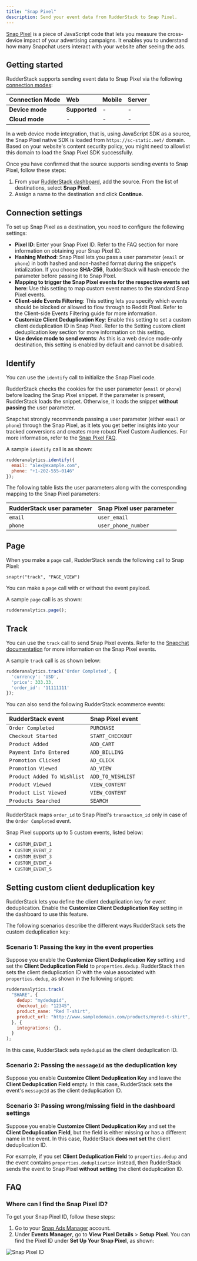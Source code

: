 ```yaml
---
title: "Snap Pixel"
description: Send your event data from RudderStack to Snap Pixel.
---
```


[Snap Pixel](https://ads.snapchat.com/) is a piece of JavaScript code that lets you measure the cross-device impact of your advertising campaigns. It enables you to understand how many Snapchat users interact with your website after seeing the ads.

## Getting started

RudderStack supports sending event data to Snap Pixel via the following <a href="https://rudderstack.com/docs/rudderstack-cloud/rudderstack-connection-modes/">connection modes</a>:

| **Connection Mode** | **Web** | **Mobile** | **Server** |
| :--- | :--- | :--- | :--- |
| **Device mode** | **Supported** | - | - |
| **Cloud mode** | - | - | - |

<div class="infoBlock">
In a web device mode integration, that is, using <Link to="/sources/event-streams/sdks/rudderstack-javascript-sdk">JavaScript SDK</Link> as a source, the Snap Pixel native SDK is loaded from <code class="inline-code">https://sc-static.net/</code> domain. Based on your website's content security policy, you might need to <Link to="/sources/event-streams/sdks/rudderstack-javascript-sdk/load-js-sdk/#allowlist-destination-domain">allowlist this domain</Link> to load the Snap Pixel SDK successfully.
</div>

Once you have confirmed that the source supports sending events to Snap Pixel, follow these steps:

1. From your [RudderStack dashboard](https://app.rudderstack.com/), add the source. From the list of destinations, select **Snap Pixel**.
2. Assign a name to the destination and click **Continue**.

## Connection settings

To set up Snap Pixel as a destination, you need to configure the following settings:

- **Pixel ID**: Enter your Snap Pixel ID. Refer to the <Link to="#faq">FAQ</Link> section for more information on obtaining your Snap Pixel ID.
- **Hashing Method**: Snap Pixel lets you pass a user parameter (`email` or `phone`) in both hashed and non-hashed format during the snippet's intialization. If you choose **SHA-256**, RudderStack will hash-encode the parameter before passing it to Snap Pixel.
- **Mapping to trigger the Snap Pixel events for the respective events set here**: Use this setting to map custom event names to the standard Snap Pixel events.
- **Client-side Events Filtering**: This setting lets you specify which events should be blocked or allowed to flow through to Reddit Pixel. Refer to the <Link to="/sources/sdks/event-filtering/">Client-side Events Filtering</Link> guide for more information.
- **Customize Client Deduplication Key**: Enable this setting to set a custom client deduplication ID in Snap Pixel. Refer to the <Link to="#setting-custom-client-deduplication-key">Setting custom client deduplication key</Link> section for more information on this setting.
- **Use device mode to send events**: As this is a web device mode-only destination, this setting is enabled by default and cannot be disabled.

## Identify

You can use the <Link to="/event-spec/standard-events/identify/">`identify`</Link> call to initialize the Snap Pixel code.

RudderStack checks the cookies for the user parameter (`email` or `phone`) before loading the Snap Pixel snippet. If the parameter is present, RudderStack loads the snippet. Otherwise, it loads the snippet **without passing** the user parameter.

<div class="infoBlock">
Snapchat strongly recommends passing a user parameter (either <code class="inline-code">email</code> or <code class="inline-code">phone</code>) through the Snap Pixel, as it lets you get better insights into your tracked conversions and creates more robust Pixel Custom Audiences. For more information, refer to the <a href="https://businesshelp.snapchat.com/s/article/pixel-website-install?language=en_US">Snap Pixel FAQ</a>.
</div>

A sample `identify` call is as shown:

```javascript
rudderanalytics.identify({
  email: "alex@example.com",
  phone: "+1-202-555-0146"
});   
```

The following table lists the user parameters along with the corresponding mapping to the Snap Pixel parameters:

| **RudderStack user parameter** | **Snap Pixel user parameter** |
| :--- | :--- |
| `email` | `user_email` |
| `phone` | `user_phone_number` |

## Page

When you make a <Link to="/event-spec/standard-events/page/">`page`</Link> call, RudderStack sends the following call to Snap Pixel:

```
snaptr("track", "PAGE_VIEW")
```

<div class="infoBlock">
You can make a <code class="inline-code">page</code> call with or without the event payload.
</div>

A sample `page` call is as shown:

```javascript
rudderanalytics.page();
```

## Track

You can use the <Link to="/event-spec/standard-events/track/">`track`</Link> call to send Snap Pixel events. Refer to the [Snapchat documentation](https://businesshelp.snapchat.com/s/article/pixel-website-install?language=en_US) for more information on the Snap Pixel events.

A sample `track` call is as shown below:

```javascript
rudderanalytics.track('Order Completed', {
  'currency': 'USD',
  'price': 333.33,
  'order_id': '11111111'
});
```

You can also send the following <Link to="/event-spec/ecommerce-events-spec/">RudderStack ecommerce events</Link>:

| **RudderStack event** | **Snap Pixel event** |
| :--- | :--- |
| `Order Completed` | `PURCHASE` |
| `Checkout Started` | `START_CHECKOUT` |
| `Product Added` | `ADD_CART` |
| `Payment Info Entered` | `ADD_BILLING` |
| `Promotion Clicked` | `AD_CLICK` |
| `Promotion Viewed` | `AD_VIEW` |
| `Product Added To Wishlist` | `ADD_TO_WISHLIST` |
| `Product Viewed` | `VIEW_CONTENT` |
| `Product List Viewed` | `VIEW_CONTENT` |
| `Products Searched` | `SEARCH` |

<div class="warningBlock">
RudderStack maps <code class="inline-code">order_id</code> to Snap Pixel's <code class="inline-code">transaction_id</code> only in case of the <code class="inline-code">Order Completed</code> event.  
</div>

Snap Pixel supports up to 5 custom events, listed below:

- `CUSTOM_EVENT_1`
- `CUSTOM_EVENT_2`
- `CUSTOM_EVENT_3`
- `CUSTOM_EVENT_4`
- `CUSTOM_EVENT_5`

## Setting custom client deduplication key

RudderStack lets you define the client deduplication key for event deduplication.  Enable the **Customize Client Deduplication Key** setting in the dashboard to use this feature.

The following scenarios describe the different ways RudderStack sets the custom deduplication key:

### Scenario 1: Passing the key in the event properties

Suppose you enable the **Customize Client Deduplication Key** setting and set the **Client Deduplication Field** to `properties.dedup`. RudderStack then sets the client deduplication ID with the value associated with `properties.dedup`, as shown in the following snippet:

```javascript
rudderanalytics.track(
  "SHARE", {
    dedup: "mydedupid",
    checkout_id: "12345",
    product_name: "Red T-shirt",
    product_url: "http://www.sampledomain.com/products/myred-t-shirt",
  }, {
    integrations: {},
  }
);
```

In this case, RudderStack sets `mydedupid` as the client deduplication ID.

### Scenario 2: Passing the `messageId` as the deduplication key

Suppose you enable **Customize Client Deduplication Key** and leave the **Client Deduplication Field** empty. In this case, RudderStack sets the event's `messageId` as the client deduplication ID.

### Scenario 3: Passing wrong/missing field in the dashboard settings

Suppose you enable **Customize Client Deduplication Key** and set the **Client Deduplication Field**, but the field is either missing or has a different name in the event. In this case, RudderStack **does not set** the client deduplication ID.

For example, if you set **Client Deduplication Field** to `properties.dedup` and the event contains `properties.deduplication` instead, then RudderStack sends the event to Snap Pixel **without setting** the client deduplication ID.

## FAQ

### Where can I find the Snap Pixel ID?

To get your Snap Pixel ID, follow these steps:

1. Go to your [Snap Ads Manager](https://ads.snapchat.com/) account. 
2. Under **Events Manager**, go to **View Pixel Details** > **Setup Pixel**. You can find the Pixel ID under **Set Up Your Snap Pixel**, as shown:

<img src="../../assets/event-stream-destinations/snap-pixel-id.png" alt="Snap Pixel ID" />

